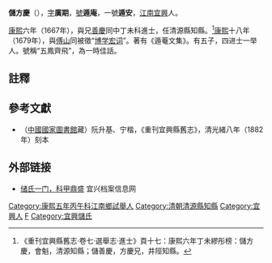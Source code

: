 '''儲方慶'''（{{bd|?||?||}}），[[表字|字]]'''廣期'''，[[號|號]]'''遁庵'''，一號'''遁安'''，[[江南|江南]][[宜興|宜興]]人。

[[康熙|康熙]]六年（1667年），與兄[[儲善慶|善慶]]同中丁未科進士，任清源縣知縣。<ref>《重刊宜興縣舊志·卷七·選舉志·進士》頁十七：康熙六年丁未繆彤榜：儲方慶，會魁，清源知縣；儲善慶，方慶兄，井陘知縣。</ref>[[康熙|康熙]]十八年（1679年），與[[傅山|傅山]]同被徵“[[博學鴻詞科|博学宏词]]”。著有《遁菴文集》。有五子，四进士一举人。號稱“五鳳齊飛”，為一時佳話。

==註釋==
{{reflist}}

==參考文獻==
*（[[中國國家圖書館|中國國家圖書館]]藏）阮升基、宁楷，《重刊宜興縣舊志》，清光緒八年（1882年）刻本

==外部链接==
*[http://www.yxarchive.gov.cn/show_info02.asp?id=1597&iid=50 储氏一门，科甲鼎盛]{{dead link|date=2017年11月 |bot=InternetArchiveBot |fix-attempted=yes }} 宜兴档案信息网

{{康熙六年丁未科殿試金榜}}
{{儲方慶家族}}
{{DEFAULTSORT:Chu儲}}
[[Category:康熙五年丙午科江南鄉試舉人|Category:康熙五年丙午科江南鄉試舉人]]
[[Category:清朝清源縣知縣|Category:清朝清源縣知縣]]
[[Category:宜興人|Category:宜興人]]
[[Category:儲姓|F]]
[[Category:宜興儲氏|Category:宜興儲氏]]
